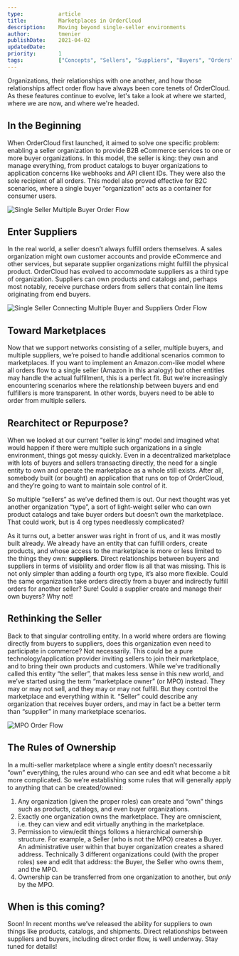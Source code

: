 ```yaml
---
type:           article
title:          Marketplaces in OrderCloud
description:    Moving beyond single-seller environments
author:         tmenier
publishDate:    2021-04-02
updatedDate:    
priority:       1
tags:           ["Concepts", "Sellers", "Suppliers", "Buyers", "Orders"]
---
```


Organizations, their relationships with one another, and how those relationships affect order flow have always been core tenets of OrderCloud. As these features continue to evolve, let's take a look at where we started, where we are now, and where we're headed.

## In the Beginning
When OrderCloud first launched, it aimed to solve one specific problem: enabling a seller organization to provide B2B eCommerce services to one or more buyer organizations. In this model, the seller is king: they own and manage everything, from product catalogs to buyer organizations to application concerns like webhooks and API client IDs. They were also the sole recipient of all orders. This model also proved effective for B2C scenarios, where a single buyer “organization” acts as a container for consumer users.

![Single Seller Multiple Buyer Order Flow](/images/knowledge-base/inline/marketplaces-in-ordercloud/orderflow1.png)

## Enter Suppliers
In the real world, a seller doesn’t always fulfill orders themselves. A sales organization might own customer accounts and provide eCommerce and other services, but separate supplier organizations might fulfill the physical product. OrderCloud has evolved to accommodate suppliers as a third type of organization. Suppliers can own products and catalogs and, perhaps most notably, receive purchase orders from sellers that contain line items originating from end buyers.

![Single Seller Connecting Multiple Buyer and Suppliers Order Flow](/images/knowledge-base/inline/marketplaces-in-ordercloud/orderflow3.png)

## Toward Marketplaces
Now that we support networks consisting of a seller, multiple buyers, and multiple suppliers, we’re poised to handle additional scenarios common to marketplaces. If you want to implement an Amazon.com-like model where all orders flow to a single seller (Amazon in this analogy) but other entities may handle the actual fulfillment, this is a perfect fit. But we’re increasingly encountering scenarios where the relationship between buyers and end fulfillers is more transparent. In other words, buyers need to be able to order from multiple sellers.

## Rearchitect or Repurpose?
When we looked at our current “seller is king” model and imagined what would happen if there were multiple such organizations in a single environment, things got messy quickly. Even in a decentralized marketplace with lots of buyers and sellers transacting directly, the need for a single entity to own and operate the marketplace as a whole still exists. After all, somebody built (or bought) an application that runs on top of OrderCloud, and they’re going to want to maintain sole control of it.

So multiple “sellers” as we’ve defined them is out. Our next thought was yet another organization “type”, a sort of light-weight seller who can own product catalogs and take buyer orders but doesn’t own the marketplace. That could work, but is 4 org types needlessly complicated?

As it turns out, a better answer was right in front of us, and it was mostly built already. We already have an entity that can fulfill orders, create products, and whose access to the marketplace is more or less limited to the things they own: **suppliers**. Direct relationships between buyers and suppliers in terms of visibility and order flow is all that was missing. This is not only simpler than adding a fourth org type, it’s also more flexible. Could the same organization take orders directly from a buyer and indirectly fulfill orders for another seller? Sure! Could a supplier create and manage their own buyers? Why not!

## Rethinking the Seller
Back to that singular controlling entity. In a world where orders are flowing directly from buyers to suppliers, does this organization even need to participate in commerce? Not necessarily. This could be a pure technology/application provider inviting sellers to join their marketplace, and to bring their own products and customers. While we’ve traditionally called this entity “the seller”, that makes less sense in this new world, and we’ve started using the term “marketplace owner” (or MPO) instead. They may or may not sell, and they may or may not fulfill. But they control the marketplace and everything within it. “Seller” could describe any organization that receives buyer orders, and may in fact be a better term than “supplier” in many marketplace scenarios.

![MPO Order Flow](/images/knowledge-base/inline/marketplaces-in-ordercloud/orderflow2.png)

## The Rules of Ownership
In a multi-seller marketplace where a single entity doesn’t necessarily “own” everything, the rules around who can see and edit what become a bit more complicated. So we’re establishing some rules that will generally apply to anything that can be created/owned:

1. Any organization (given the proper roles) can create and “own” things such as products, catalogs, and even buyer organizations.
2. Exactly one organization owns the marketplace. They are omniscient, i.e. they can view and edit virtually anything in the marketplace.
3. Permission to view/edit things follows a hierarchical ownership structure. For example, a Seller (who is not the MPO) creates a Buyer. An administrative user within that buyer organization creates a shared address. Technically 3 different organizations could (with the proper roles) see and edit that address: the Buyer, the Seller who owns them, and the MPO.
4. Ownership can be transferred from one organization to another, but _only_ by the MPO.

## When is this coming?
Soon! In recent months we’ve released the ability for suppliers to own things like products, catalogs, and shipments. Direct relationships between suppliers and buyers, including direct order flow, is well underway. Stay tuned for details!